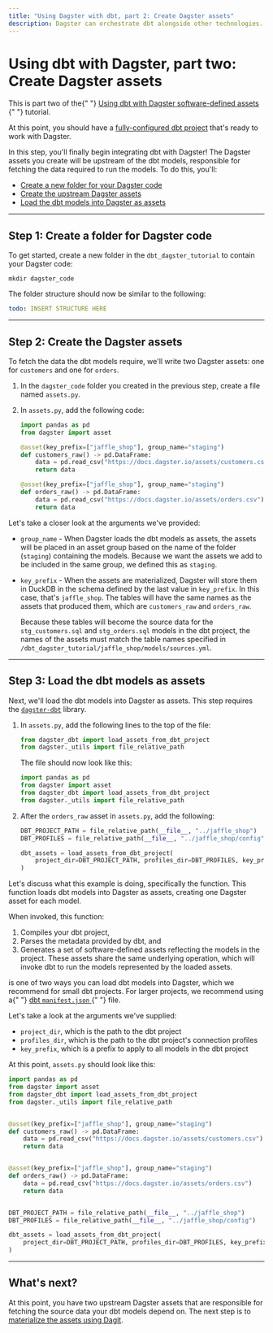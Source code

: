 ```yaml
---
title: "Using Dagster with dbt, part 2: Create Dagster assets"
description: Dagster can orchestrate dbt alongside other technologies.
---
```


# Using dbt with Dagster, part two: Create Dagster assets

<Note>
  This is part two of the{" "}
  <a href="/integrations/dbt/using-dbt-with-dagster">
    Using dbt with Dagster software-defined assets
  </a>{" "}
  tutorial.
</Note>

At this point, you should have a [fully-configured dbt project](/integrations/dbt/using-dbt-with-dagster/part-one) that's ready to work with Dagster.

In this step, you'll finally begin integrating dbt with Dagster! The Dagster assets you create will be upstream of the dbt models, responsible for fetching the data required to run the models. To do this, you'll:

- [Create a new folder for your Dagster code](/integrations/dbt/using-dbt-with-dagster/part-two#step-1-create-a-folder-for-dagster-code)
- [Create the upstream Dagster assets](/integrations/dbt/using-dbt-with-dagster/part-two#step-2-create-the-dagster-assets)
- [Load the dbt models into Dagster as assets](/integrations/dbt/using-dbt-with-dagster/part-two#step-3-load-the-dbt-models-as-assets)

---

## Step 1: Create a folder for Dagster code

To get started, create a new folder in the `dbt_dagster_tutorial` to contain your Dagster code:

```shell
mkdir dagster_code
```

The folder structure should now be similar to the following:

```yaml
todo: INSERT STRUCTURE HERE
```

---

## Step 2: Create the Dagster assets

To fetch the data the dbt models require, we'll write two Dagster assets: one for `customers` and one for `orders`.

1. In the `dagster_code` folder you created in the previous step, create a file named `assets.py`.

2. In `assets.py`, add the following code:

   ```python
   import pandas as pd
   from dagster import asset

   @asset(key_prefix=["jaffle_shop"], group_name="staging")
   def customers_raw() -> pd.DataFrame:
       data = pd.read_csv("https://docs.dagster.io/assets/customers.csv")
       return data

   @asset(key_prefix=["jaffle_shop"], group_name="staging")
   def orders_raw() -> pd.DataFrame:
       data = pd.read_csv("https://docs.dagster.io/assets/orders.csv")
       return data
   ```

Let's take a closer look at the arguments we've provided:

- `group_name` - When Dagster loads the dbt models as assets, the assets will be placed in an asset group based on the name of the folder (`staging`) containing the models. Because we want the assets we add to be included in the same group, we defined this as `staging`.

- `key_prefix` - When the assets are materialized, Dagster will store them in DuckDB in the schema defined by the last value in `key_prefix`. In this case, that's `jaffle_shop`. The tables will have the same names as the assets that produced them, which are `customers_raw` and `orders_raw`.

  Because these tables will become the source data for the `stg_customers.sql` and `stg_orders.sql` models in the dbt project, the names of the assets must match the table names specified in `/dbt_dagster_tutorial/jaffle_shop/models/sources.yml`.

---

## Step 3: Load the dbt models as assets

Next, we'll load the dbt models into Dagster as assets. This step requires the [`dagster-dbt`](/\_apidocs/libraries/dagster-dbt) library.

1. In `assets.py`, add the following lines to the top of the file:

   ```python
   from dagster_dbt import load_assets_from_dbt_project
   from dagster._utils import file_relative_path
   ```

   The file should now look like this:

   ```python
   import pandas as pd
   from dagster import asset
   from dagster_dbt import load_assets_from_dbt_project
   from dagster._utils import file_relative_path
   ```

2. After the `orders_raw` asset in `assets.py`, add the following:

   ```python
   DBT_PROJECT_PATH = file_relative_path(__file__, "../jaffle_shop")
   DBT_PROFILES = file_relative_path(__file__, "../jaffle_shop/config")

   dbt_assets = load_assets_from_dbt_project(
       project_dir=DBT_PROJECT_PATH, profiles_dir=DBT_PROFILES, key_prefix=["jaffle_shop"]
   )
   ```

Let's discuss what this example is doing, specifically the <PyObject module="dagster_dbt" object="load_assets_from_dbt_project" /> function. This function loads dbt models into Dagster as assets, creating one Dagster asset for each model.

When invoked, this function:

1. Compiles your dbt project,
2. Parses the metadata provided by dbt, and
3. Generates a set of software-defined assets reflecting the models in the project. These assets share the same underlying operation, which will invoke dbt to run the models represented by the loaded assets.

<Note>
  <PyObject module="dagster_dbt" object="load_assets_from_dbt_project" /> is one
  of two ways you can load dbt models into Dagster, which we recommend for small
  dbt projects. For larger projects, we recommend using a{" "}
  <a href="/integrations/dbt/reference#loading-dbt-models-from-a-dbt-project">
    dbt <code>manifest.json</code>
  </a>{" "}
  file.
</Note>

Let's take a look at the arguments we've supplied:

- `project_dir`, which is the path to the dbt project
- `profiles_dir`, which is the path to the dbt project's connection profiles
- `key_prefix`, which is a prefix to apply to all models in the dbt project

At this point, `assets.py` should look like this:

```python
import pandas as pd
from dagster import asset
from dagster_dbt import load_assets_from_dbt_project
from dagster._utils import file_relative_path


@asset(key_prefix=["jaffle_shop"], group_name="staging")
def customers_raw() -> pd.DataFrame:
    data = pd.read_csv("https://docs.dagster.io/assets/customers.csv")
    return data


@asset(key_prefix=["jaffle_shop"], group_name="staging")
def orders_raw() -> pd.DataFrame:
    data = pd.read_csv("https://docs.dagster.io/assets/orders.csv")
    return data


DBT_PROJECT_PATH = file_relative_path(__file__, "../jaffle_shop")
DBT_PROFILES = file_relative_path(__file__, "../jaffle_shop/config")

dbt_assets = load_assets_from_dbt_project(
    project_dir=DBT_PROJECT_PATH, profiles_dir=DBT_PROFILES, key_prefix=["jaffle_shop"]
)
```

---

## What's next?

At this point, you have two upstream Dagster assets that are responsible for fetching the source data your dbt models depend on. The next step is to [materialize the assets using Dagit](/integrations/dbt/using-dbt-with-dagster/part-three).
